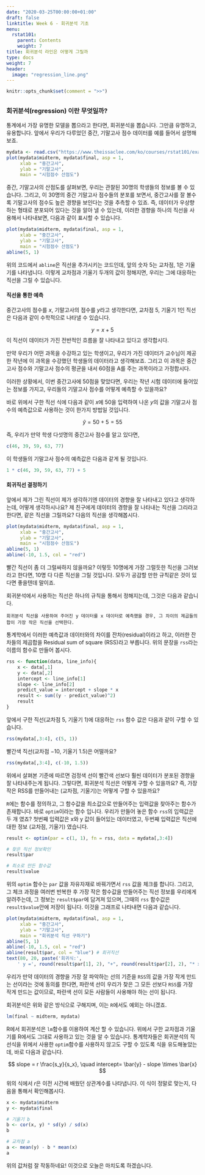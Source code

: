 ```yaml
---
date: "2020-03-25T00:00:00+01:00"
draft: false
linktitle: Week 6 - 회귀분석 기초
menu:
  rstat101:
    parent: Contents
    weight: 7
title: 회귀분석 라인은 어떻게 그릴까
type: docs
weight: 7
header:
  image: "regression_line.png"
---
```


```r
knitr::opts_chunk$set(comment = ">>")
```

## 

### 회귀분석(regression) 이란 무엇일까?

통계에서 가장 유명한 모델을 뽑으라고 한다면, 회귀분석을 뽑습니다. 그만큼 유명하고, 유용합니다. 앞에서 우리가 다루었던 중간, 기말고사 점수 데이터를 예를 들어서 설명해보죠.

```r
mydata <- read.csv("https://www.theissaclee.com/ko/courses/rstat101/examscore.csv", header = TRUE)
plot(mydata$midterm, mydata$final, asp = 1,
     xlab = "중간고사", 
     ylab = "기말고사",
     main = "시험점수 산점도")
```

중간, 기말고사의 산점도를 살펴보면, 우리는 관찰된 30명의 학생들의 정보를 볼 수 있습니다. 그리고, 이 30명의 중간 기말고사 점수들의 분포를 보면서, 중간고사를 잘 볼수록 기말고사의 점수도 높은 경향을 보인다는 것을 추측할 수 있죠. 즉, 데이터가 우상향하는 형태로 분포되어 있다는 것을 알아 낼 수 있는데, 이러한 경향을 하나의 직선을 사용해서 나타내보면, 다음과 같이 표시할 수 있습니다.

```r
plot(mydata$midterm, mydata$final, asp = 1,
     xlab = "중간고사", 
     ylab = "기말고사",
     main = "시험점수 산점도")
abline(5, 1)
```

위의 코드에서 `abline`은 직선을 추가시키는 코드인데, 앞의 숫자 $5$는 교차점, $1$은 기울기를 나타냅니다. 이렇게 교차점과 기울기 두개의 값이 정해지면, 우리는 그에 대응하는 직선을 그릴 수 있습니다.

#### 직선을 통한 예측

중간고사의 점수를 $x$, 기말고사의 점수를 $y$라고 생각한다면, 교차점 $5$, 기울기 $1$인 직선은 다음과 같이 수학적으로 나타낼 수 있습니다.

$$
y = x + 5
$$
이 직선이 데이터가 가진 전반적인 흐름을 잘 나타내고 있다고 생각합시다. 

만약 우리가 어떤 과목을 수강하고 있는 학생이고, 우리가 가진 데이터가 교수님이 제공한 작년에 이 과목을 수강했던 학생들의 데이터라고 생각해보죠. 그리고 이 과목은 중간고사 점수와 기말고사 점수의 평균을 내서 60점을 A를 주는 과목이라고 가정합시다.

이러한 상황에서, 이번 중간고사에 $50$점을 맞았다면, 우리는 작년 시험 데이터에 들어있는 정보를 가지고, 우리들의 기말고사 점수를 어떻게 예측할 수 있을까요?

바로 위에서 구한 직선 식에 다음과 같이 $x$에 50을 입력하여 나온 $y$의 값을 기말고사 점수의 예측값으로 사용하는 것이 한가지 방법일 것입니다.

$$
\hat{y} = 50 + 5 = 55
$$

즉, 우리가 만약 학생 다섯명의 중간고사 점수를 알고 있다면, 

```r
c(46, 39, 59, 63, 77) 
```

이 학생들의 기말고사 점수의 예측값은 다음과 같게 될 것입니다.

```r
1 * c(46, 39, 59, 63, 77) + 5
```

#### 회귀직선 결정하기

앞에서 제가 그린 직선이 제가 생각하기엔 데이터의 경향을 잘 나타내고 있다고 생각하는데, 어떻게 생각하시나요? 제 친구에게 데이터의 경향을 잘 나타내는 직선을 그리라고 한다면, 같은 직선을 그릴까요? 다음의 직선을 생각해봅시다.

```r
plot(mydata$midterm, mydata$final, asp = 1,
     xlab = "중간고사", 
     ylab = "기말고사",
     main = "시험점수 산점도")
abline(5, 1)
abline(-10, 1.5, col = "red")
```
빨간 직선이 좀 더 그럴싸하지 않을까요? 이렇듯 10명에게 가장 그럴듯한 직선을 그려보라고 한다면, 10명 다 다른 직선을 그릴 것입니다. 모두가 공감할 만한 규칙같은 것이 있다면 좋을텐데 말이죠.

회귀분석에서 사용하는 직선은 하나의 규칙을 통해서 정해지는데, 그것은 다음과 같습니다.

    회귀분석 직선을 사용하여 주어진 y 데이터를 x 데이터로 예측했을 경우, 그 차이의 제곱들의 합이 가장 작은 직선을 선택한다.

통계학에서 이러한 예측값과 데이터와의 차이를 잔차(residual)이라고 하고, 이러한 잔차들의 제곱합을 Residual sum of square (RSS)라고 부릅니다. 위의 문장을 `rss`라는 이름의 함수로 만들어 봅시다.

```r
rss <- function(data, line_info){
    x <- data[,1]
    y <- data[,2]
    intercept <- line_info[1]
    slope <- line_info[2]
    predict_value = intercept + slope * x
    result <- sum((y - predict_value)^2)
    result
}
```

앞에서 구한 직선(교차점 $5$, 기울기 $1$)에 대응하는 `rss` 함수 값은 다음과 같이 구할 수 있습니다.

```r
rss(mydata[,3:4], c(5, 1))
```

빨간색 직선(교차점 $-10$, 기울기 $1.5$)은 어떨까요?

```r
rss(mydata[,3:4], c(-10, 1.5))
```

위에서 살펴본 기준에 따르면 검정색 선이 빨간색 선보다 훨씬 데이터가 분포된 경향을 잘 나타내주는게 됩니다. 그렇다면, 회귀분석 직선은 어떻게 구할 수 있을까요? 즉, 가장 작은 RSS를 만들어내는 (교차점, 기울기)는 어떻게 구할 수 있을까요?

`R`에는 함수를 정의하고, 그 함수값을 최소값으로 만들어주는 입력값을 찾아주는 함수가 존재합니다. 바로 `optim`이라는 함수 입니다. 우리가 만들어 놓은 함수 `rss`의 입력값은 두 개 였죠? 첫번째 입력값은 x와 y 값이 들어있는 데이터였고, 두번째 입력값은 직선에 대한 정보 (교차점, 기울기) 였습니다.

```r
result <- optim(par = c(1, 1), fn = rss, data = mydata[,3:4])

# 찾은 직선 정보확인
result$par

# 최소로 만든 함수값
result$value
```

위의 `optim` 함수는 `par` 값을 자유자재로 바꿔가면서 `rss` 값을 체크를 합니다. 그리고, 그 체크 과정을 여러번 반복한 후 가장 작은 함수값을 만들어주는 직선 정보를 우리에게 알려주는데, 그 정보는 `result$par`에 담겨져 있으며, 그때의 `rss` 함수값은 `result$value`안에 저장이 됩니다. 이것을 그래프로 나타내면 다음과 같습니다.

```r
plot(mydata$midterm, mydata$final, asp = 1,
     xlab = "중간고사", 
     ylab = "기말고사",
     main = "회귀분석 직선 구하기")
abline(5, 1)
abline(-10, 1.5, col = "red")
abline(result$par, col = "blue") # 회귀직선
text(80, 20, paste('회귀식:',
    ' y =', round(result$par[1], 2), "+", round(result$par[2], 2), "* x"), col = "blue" )
```

우리가 만약 데이터의 경향을 가장 잘 파악하는 선의 기준을 `RSS`의 값을 가장 작게 만드는 선이라는 것에 동의를 한다면, 파란색 선이 우리가 찾은 그 모든 선보다 `RSS`를 가장 작게 만드는 값이므로, 파란색 선이 모든 사람들이 사용해야 하는 선이 됩니다.

회귀분석은 위와 같은 방식으로 구해지며, 이는 `R`에서도 예외는 아니겠죠.

```r
lm(final ~ midterm, mydata)
```

R에서 회귀분석은 `lm`함수를 이용하여 계산 할 수 있습니다. 위에서 구한 교차점과 기울기를 R에서도 그대로 사용하고 있는 것을 알 수 있습니다. 통계학자들은 회귀분석의 직선식을 위에서 사용한 `optim`함수를 사용하지 않고도 구할 수 있도록 식을 유도해놓았는데, 바로 다음과 같습니다.

$$
slope = r \frac{s_y}{s_x}, \quad intercept= \bar{y} - slope \times \bar{x}
$$

위의 식에서 $r$은 이전 시간에 배웠던 상관계수를 나타냅니다. 이 식이 정말로 맞는지, 다음을 통해서 확인해봅시다.

```r
x <- mydata$midterm
y <- mydata$final

# 기울기 b
b <- cor(x, y) * sd(y) / sd(x)
b

# 교차점 a
a <- mean(y) - b * mean(x)
a
```

위의 값처럼 잘 작동하네요! 이것으로 오늘은 마치도록 하겠습니다.